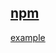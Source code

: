 ## [npm](https://www.npmjs.com/package/@tanstack/react-query)

[example](../../../_examples/pkgs/@tanstack/react-query)
